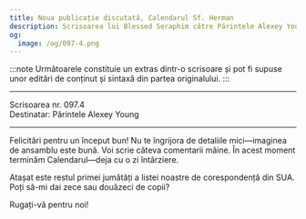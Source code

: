 ```yaml
---
title: Noua publicație discutată, Calendarul Sf. Herman
description: Scrisoarea lui Blessed Seraphim către Părintele Alexey Young.
og:
  image: /og/097-4.png
---
```


:::note
Următoarele constituie un extras dintr-o scrisoare și pot fi supuse unor editări de conținut și sintaxă din partea originalului.
:::

---

<div style={{textAlign:'right', fontFamily:'monospace'}}>Scrisoarea nr. 097.4</div>
<div style={{textAlign:'left', fontFamily:'monospace'}}>Destinatar: Părintele Alexey Young</div>

---

Felicitări pentru un început bun! Nu te îngrijora de detaliile mici—imaginea de ansamblu este bună. Voi scrie câteva comentarii mâine. În acest moment terminăm Calendarul—deja cu o zi întârziere.

Atașat este restul primei jumătăți a listei noastre de corespondență din SUA. Poți să-mi dai zece sau douăzeci de copii?

Rugați-vă pentru noi!
